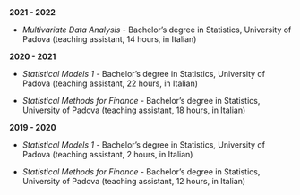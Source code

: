 &nbsp;  

**2021 - 2022**

- *Multivariate Data Analysis* - Bachelor's degree in Statistics, University of Padova (teaching assistant, 14 hours, in Italian)

**2020 - 2021**

- *Statistical Models 1* - Bachelor's degree in Statistics, University of Padova (teaching assistant, 22 hours, in Italian)

- *Statistical Methods for Finance* - Bachelor's degree in Statistics, University of Padova (teaching assistant, 18 hours, in Italian)

**2019 - 2020**

- *Statistical Models 1* - Bachelor's degree in Statistics, University of Padova (teaching assistant, 2 hours, in Italian)

- *Statistical Methods for Finance* - Bachelor's degree in Statistics, University of Padova (teaching assistant, 12 hours, in Italian)

